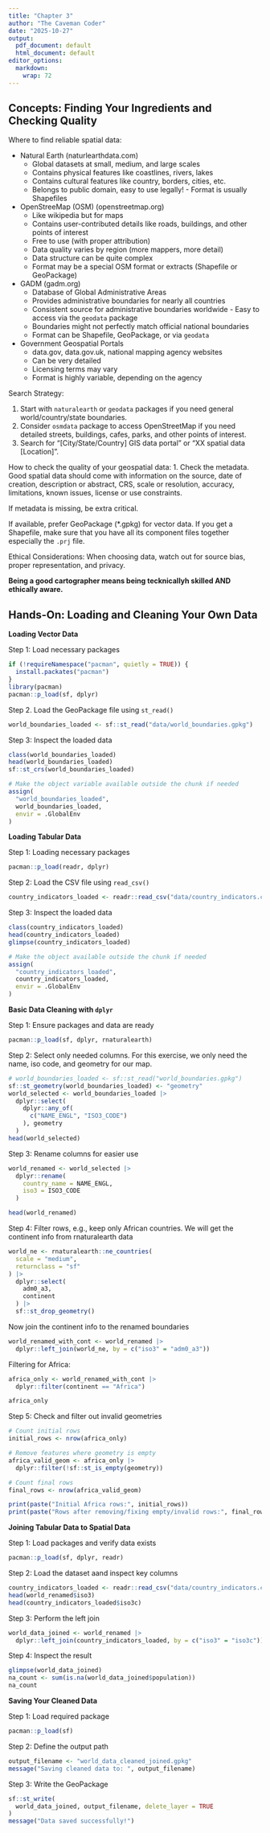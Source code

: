 ```yaml
---
title: "Chapter 3"
author: "The Caveman Coder"
date: "2025-10-27"
output:
  pdf_document: default
  html_document: default
editor_options:
  markdown:
    wrap: 72
---
```


## Concepts: Finding Your Ingredients and Checking Quality

Where to find reliable spatial data:  

- Natural Earth (naturlearthdata.com)
    - Global datasets at small, medium, and large scales\
    - Contains physical features like coastlines, rivers, lakes\
    - Contains cultural features like country, borders, cities, etc. 
    - Belongs to public domain, easy to use legally! - Format is usually Shapefiles  
- OpenStreeMap (OSM) (openstreetmap.org)  
    - Like wikipedia but for maps  
    - Contains user-contributed details like roads, buildings, and other
points of interest  
    - Free to use (with proper attribution)  
    - Data quality varies by region (more mappers, more detail)  
    - Data structure can be quite complex  
    - Format may be a special OSM format or extracts (Shapefile or
GeoPackage)  
- GADM (gadm.org)  
    - Database of Global Administrative Areas\
    - Provides administrative boundaries for nearly all countries\
    - Consistent source for administrative boundaries worldwide - Easy to
access via the `geodata` package\
    - Boundaries might not perfectly match official national boundaries\
    - Format can be Shapefile, GeoPackage, or via `geodata`\
- Government Geospatial Portals\
    - data.gov, data.gov.uk, national mapping agency websites\
    - Can be very detailed\
    - Licensing terms may vary\
    - Format is highly variable, depending on the agency

Search Strategy:  

1. Start with `naturalearth` or `geodata` packages if
you need general world/country/state boundaries.\
2. Consider `osmdata` package to access OpenStreetMap if you need
detailed streets, buildings, cafes, parks, and other points of
interest.\
3. Search for "[City/State/Country] GIS data portal" or "XX spatial data
[Location]".

How to check the quality of your geospatial data: 1. Check the metadata.
Good spatial data should come with information on the source, date of
creation, description or abstract, CRS, scale or resolution, accuracy,
limitations, known issues, license or use constraints.

If metadata is missing, be extra critical.

If available, prefer GeoPackage (\*.gpkg) for vector data. If you get a
Shapefile, make sure that you have all its component files together
especially the `.prj` file.

Ethical Considerations: When choosing data, watch out for source bias,
proper representation, and privacy.

**Being a good cartographer means being tecknicallyh skilled AND
ethically aware.**

## Hands-On: Loading and Cleaning Your Own Data

**Loading Vector Data**

Step 1: Load necessary packages

```r
if (!requireNamespace("pacman", quietly = TRUE)) {
  install.packates("pacman")
}
library(pacman)
pacman::p_load(sf, dplyr)
```

Step 2. Load the GeoPackage file using `st_read()`

```r
world_boundaries_loaded <- sf::st_read("data/world_boundaries.gpkg")
```

Step 3: Inspect the loaded data

```r
class(world_boundaries_loaded)
head(world_boundaries_loaded)
sf::st_crs(world_boundaries_loaded)

# Make the object variable available outside the chunk if needed
assign(
  "world_boundaries_loaded",
  world_boundaries_loaded,
  envir = .GlobalEnv
)
```

**Loading Tabular Data**

Step 1: Loading necessary packages

```r
pacman::p_load(readr, dplyr)
```

Step 2: Load the CSV file using `read_csv()`

```r
country_indicators_loaded <- readr::read_csv("data/country_indicators.csv")
```

Step 3: Inspect the loaded data

```r
class(country_indicators_loaded)
head(country_indicators_loaded)
glimpse(country_indicators_loaded)

# Make the object available outside the chunk if needed
assign(
  "country_indicators_loaded",
  country_indicators_loaded,
  envir = .GlobalEnv
)
```

**Basic Data Cleaning with `dplyr`**

Step 1: Ensure packages and data are ready

```r
pacman::p_load(sf, dplyr, rnaturalearth)
```

Step 2: Select only needed columns. For this exercise, we only need the
name, iso code, and geometry for our map.

```r
# world_boundaries_loaded <- sf::st_read("world_boundaries.gpkg")
sf::st_geometry(world_boundaries_loaded) <- "geometry"
world_selected <- world_boundaries_loaded |> 
  dplyr::select(
    dplyr::any_of(
      c("NAME_ENGL", "ISO3_CODE")
    ), geometry
  )
head(world_selected)
```

Step 3: Rename columns for easier use

```r
world_renamed <- world_selected |> 
  dplyr::rename(
    country_name = NAME_ENGL,
    iso3 = ISO3_CODE
  )

head(world_renamed)
```

Step 4: Filter rows, e.g., keep only African countries. We will get the
continent info from rnaturalearth data

```r
world_ne <- rnaturalearth::ne_countries(
  scale = "medium",
  returnclass = "sf"
) |> 
  dplyr::select(
    adm0_a3,
    continent
  ) |> 
  sf::st_drop_geometry()
```

Now join the continent info to the renamed boundaries

```r
world_renamed_with_cont <- world_renamed |> 
  dplyr::left_join(world_ne, by = c("iso3" = "adm0_a3"))
```

Filtering for Africa:

```r
africa_only <- world_renamed_with_cont |> 
  dplyr::filter(continent == "Africa")

africa_only
```

Step 5: Check and filter out invalid geometries

```r
# Count initial rows
initial_rows <- nrow(africa_only)

# Remove features where geometry is empty
africa_valid_geom <- africa_only |> 
  dplyr::filter(!sf::st_is_empty(geometry))

# Count final rows
final_rows <- nrow(africa_valid_geom)

print(paste("Initial Africa rows:", initial_rows))
print(paste("Rows after removing/fixing empty/invalid rows:", final_rows))
```

**Joining Tabular Data to Spatial Data**

Step 1: Load packages and verify data exists

```r
pacman::p_load(sf, dplyr, readr)
```

Step 2: Load the dataset aand inspect key columns

```r
country_indicators_loaded <- readr::read_csv("data/country_indicators.csv")
head(world_renamed$iso3)
head(country_indicators_loaded$iso3c)
```

Step 3: Perform the left join

```r
world_data_joined <- world_renamed |> 
  dplyr::left_join(country_indicators_loaded, by = c("iso3" = "iso3c"))
```

Step 4: Inspect the result

```r
glimpse(world_data_joined)
na_count <- sum(is.na(world_data_joined$population))
na_count
```

**Saving Your Cleaned Data**

Step 1: Load required package

```r
pacman::p_load(sf)
```

Step 2: Define the output path

```r
output_filename <- "world_data_cleaned_joined.gpkg"
message("Saving cleaned data to: ", output_filename)
```

Step 3: Write the GeoPackage

```r
sf::st_write(
  world_data_joined, output_filename, delete_layer = TRUE
)
message("Data saved successfully!")
```

